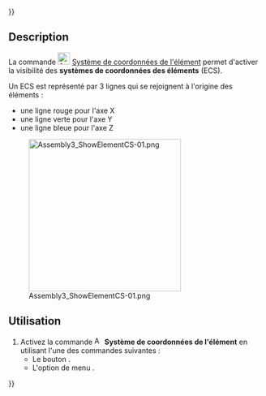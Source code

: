 {{UnfinishedDocu{{#translation:}}}}
<languages/>

{{Docnav/fr
|[[Assembly3_AutoElementVisibility/fr|Visibilité automatique des éléments]]
|[[Assembly3_AddWorkplane/fr|Ajouter un plan de travail]]
|[[Assembly3_Workbench/fr|Assembly3]]
|IconL=Assembly_AutoElementVis.svg‎‎
|IconR=Assembly_Add_Workplane.svg‎‎
|IconC=Assembly3_workbench_icon.svg
}}

{{GuiCommand/fr
|Name=Assembly3 ShowElementCS
|Name/fr=Assembly3 Système de coordonnées de l'élément
|Icon=Assembly_ShowElementCS.svg‎‎
|MenuLocation=Assembly3 → Element style → Show element coordinate system
|Workbenches=[[Assembly3_Workbench/fr|Assembly3]]
}}

== Description ==

La commande [[Image:Assembly_ShowElementCS.svg|24px]] [[Assembly3_ShowElementCS/fr|Système de coordonnées de l'élément]] permet d'activer la visibilité des '''systèmes de coordonnées des éléments''' (ECS).

Un ECS est représenté par 3 lignes qui se rejoignent à l'origine des éléments :
* une ligne rouge pour l'axe X
* une ligne verte pour l'axe Y
* une ligne bleue pour l'axe Z

[[Image:Assembly3_ShowElementCS-01.png|300px]]

{{Caption|Élément d'une face avec ECS visible}}

== Utilisation ==

# Activez la commande [[Image:Assembly_ShowElementCS.svg|16px]] '''Système de coordonnées de l'élément''' en utilisant l'une des commandes suivantes :
#* Le bouton {{Button|[[Image:Assembly_ShowElementCS.svg|16px]] [[Assembly3_ShowElementCS/fr|Show element coordinate system]]}}.
#* L'option de menu {{MenuCommand|Assembly3 → Element style → [[Image:Assembly_ShowElementCS.svg|16px]] Show element coordinate system}}.


{{Docnav/fr
|[[Assembly3_AutoElementVisibility/fr|Visibilité automatique des éléments]]
|[[Assembly3_AddWorkplane/fr|Ajouter un plan de travail]]
|[[Assembly3_Workbench/fr|Assembly3]]
|IconL=Assembly_AutoElementVis.svg‎‎
|IconR=Assembly_Add_Workplane.svg‎‎
|IconC=Assembly3_workbench_icon.svg
}}
 
{{Userdocnavi{{#translation:}}}}